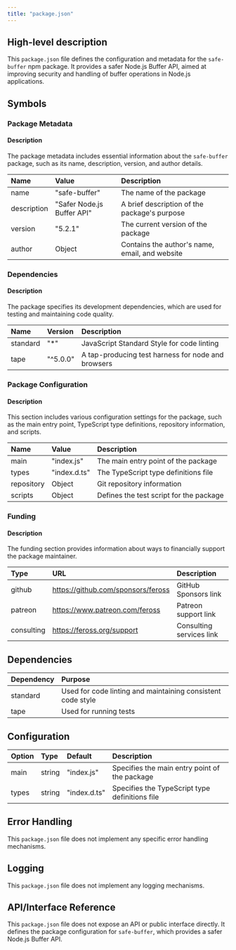 ```yaml
---
title: "package.json"
---
```


## High-level description
This `package.json` file defines the configuration and metadata for the `safe-buffer` npm package. It provides a safer Node.js Buffer API, aimed at improving security and handling of buffer operations in Node.js applications.

## Symbols

### Package Metadata
#### Description
The package metadata includes essential information about the `safe-buffer` package, such as its name, description, version, and author details.

| Name | Value | Description |
|:-----|:------|:------------|
| name | "safe-buffer" | The name of the package |
| description | "Safer Node.js Buffer API" | A brief description of the package's purpose |
| version | "5.2.1" | The current version of the package |
| author | Object | Contains the author's name, email, and website |

### Dependencies
#### Description
The package specifies its development dependencies, which are used for testing and maintaining code quality.

| Name | Version | Description |
|:-----|:--------|:------------|
| standard | "*" | JavaScript Standard Style for code linting |
| tape | "^5.0.0" | A tap-producing test harness for node and browsers |

### Package Configuration
#### Description
This section includes various configuration settings for the package, such as the main entry point, TypeScript type definitions, repository information, and scripts.

| Name | Value | Description |
|:-----|:------|:------------|
| main | "index.js" | The main entry point of the package |
| types | "index.d.ts" | The TypeScript type definitions file |
| repository | Object | Git repository information |
| scripts | Object | Defines the test script for the package |

### Funding
#### Description
The funding section provides information about ways to financially support the package maintainer.

| Type | URL | Description |
|:-----|:----|:------------|
| github | https://github.com/sponsors/feross | GitHub Sponsors link |
| patreon | https://www.patreon.com/feross | Patreon support link |
| consulting | https://feross.org/support | Consulting services link |

## Dependencies
| Dependency | Purpose |
|:-----------|:--------|
| standard | Used for code linting and maintaining consistent code style |
| tape | Used for running tests |

## Configuration
| Option | Type | Default | Description |
|:-------|:-----|:--------|:------------|
| main | string | "index.js" | Specifies the main entry point of the package |
| types | string | "index.d.ts" | Specifies the TypeScript type definitions file |

## Error Handling
This `package.json` file does not implement any specific error handling mechanisms.

## Logging
This `package.json` file does not implement any logging mechanisms.

## API/Interface Reference
This `package.json` file does not expose an API or public interface directly. It defines the package configuration for `safe-buffer`, which provides a safer Node.js Buffer API.